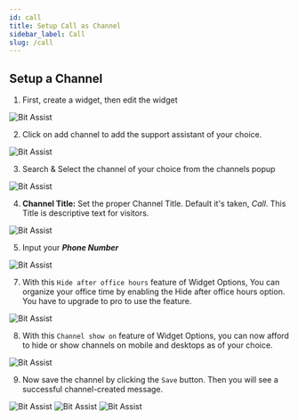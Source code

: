 ```yaml
---
id: call
title: Setup Call as Channel
sidebar_label: Call
slug: /call
---
```





<!-- ## Overview -->

## Setup a Channel

1.	First, create a widget, then edit the widget
  <Image src="channels/create-widget" alt="Bit Assist" w="1046" h="200"/>
 
2.	Click on add channel to add the support assistant of your choice.
  <Image src="channels/create-click-add-channel" alt="Bit Assist" w="1046" h="200"/>
 
3.	Search & Select the channel of your choice from the channels popup
  <Image src="channels/call/search-and-select" alt="Bit Assist" w="1046" h="200"/>
 

4.	**Channel Title:** Set the proper Channel Title. Default it's taken, *Call*. This Title is descriptive text for visitors.
  <Image src="channels/call/channel-title" alt="Bit Assist" w="1046" h="200"/>
 
5.	Input your ***Phone Number*** 
  <Image src="channels/call/channel-username" alt="Bit Assist" w="1046" h="200"/>

7.	With this `Hide after office hours` feature of Widget Options, You can organize your office time by enabling the Hide after office hours option. You have to upgrade to pro to use the feature.
  <Image src="channels/business-hours" alt="Bit Assist" w="1046" h="200"/>
 
8.	With this `Channel show on` feature of Widget Options, you can now afford to hide or show channels on mobile and desktops as of your choice.
  <Image src="channels/hide-and-show-channel" alt="Bit Assist" w="1046" h="200"/>

9.	Now save the channel by clicking the `Save` button. Then you will see a successful channel-created message.
  <Image src="channels/save" alt="Bit Assist" w="1046" h="200"/>
  <Image src="channels/call/successful-message" alt="Bit Assist" w="1046" h="200"/>
  <Image src="channels/call/window-show" alt="Bit Assist" w="1046" h="200"/>




<Feedback/>